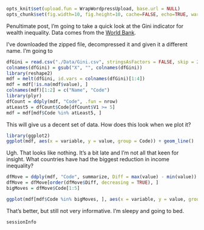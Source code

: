 ```r
opts_knit$set(upload.fun = WrapWordpressUpload, base.url = NULL) 
opts_chunk$set(fig.width=10, fig.height=10, cache=FALSE, echo=TRUE, warning=FALSE, message=FALSE, error=FALSE)
````

Penultimate post, I'm going to take a quick look at the Gini indicator for wealth inequality. Data comes from the [World Bank](http://data.worldbank.org/indicator/SI.POV.GINI).

I've downloaded the zipped file, decompressed it and given it a different name. I'm going to 

```r
dfGini = read.csv("./Data/Gini.csv", stringsAsFactors = FALSE, skip = 2)
colnames(dfGini) = gsub("X", "", colnames(dfGini))
library(reshape2)
mdf = melt(dfGini, id.vars = colnames(dfGini)[1:4])
mdf = mdf[!is.na(mdf$value), ]
colnames(mdf)[1:2] = c("Name", "Code")
library(plyr)
dfCount = ddply(mdf, "Code", .fun = nrow)
atLeast5 = dfCount$Code[dfCount$V1 >= 5]
mdf = mdf[mdf$Code %in% atLeast5, ]
``` 

This will give us a decent set of data. How does this look when we plot it?

```r
library(ggplot2)
ggplot(mdf, aes(x = variable, y = value, group = Code)) + geom_line()
```

Ugh. That looks like nothing. It's a bit late and I'm not all that keen for insight. What countries have had the biggest reduction in income inequality?
```r
dfMove = ddply(mdf, "Code", summarize, Diff = max(value) - min(value))
dfMove = dfMove[order(dfMove$Diff, decreasing = TRUE), ]
bigMoves = dfMove$Code[1:5]

ggplot(mdf[mdf$Code %in% bigMoves, ], aes(x = variable, y = value, group = Code)) + geom_line()
```

That's better, but still not very informative. I'm sleepy and going to bed.

```r
sessionInfo
```